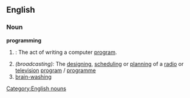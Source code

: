 ==English==

===Noun===
'''programming'''
# {{cattag|computing}}: The act of writing a computer [[program]].
# ''(broadcasting):'' The [[designing]], [[scheduling]] or [[planning]] of a [[radio]] or [[television]] [[program]] / [[programme]]
# [[brain-washing]]
[[Category:English nouns]]